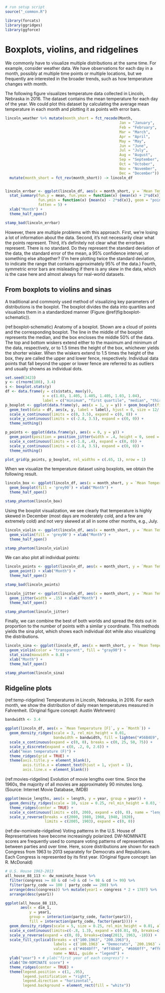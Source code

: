 ```r
# run setup script
source("_common.R")

library(forcats)
library(ggridges)
library(ggforce)
```

# Boxplots, violins, and ridgelines {#boxplots-violins}

We commonly have to visualize multiple distributions at the same time. For example, consider weather data. We have observations for each day in a month, possibly at multiple time points or multiple locations, but we frequently are interested in the broader trends, such as how temperature changes with month.

The following figure visualizes temperature data collected in Lincoln, Nebraska in 2016. The dataset contains the mean temperature for each day of the year. We could plot this dataset by calculating the average mean temperature in each month and plotting it as points with error bars.

```r
lincoln_weather %>% mutate(month_short = fct_recode(Month,
                                                    Jan = "January",
                                                    Feb = "February",
                                                    Mar = "March",
                                                    Apr = "April",
                                                    May = "May",
                                                    Jun = "June",
                                                    Jul = "July",
                                                    Aug = "August",
                                                    Sep = "September",
                                                    Oct = "October",
                                                    Nov = "November",
                                                    Dec = "December")) %>%
  mutate(month_short = fct_rev(month_short)) -> lincoln_df


lincoln_errbar <- ggplot(lincoln_df, aes(x = month_short, y = `Mean Temperature [F]`)) +
  stat_summary(fun.y = mean, fun.ymax = function(x) {mean(x) + 2*sd(x)},
               fun.ymin = function(x) {mean(x) - 2*sd(x)}, geom = "pointrange",
               fatten = 5) +
  xlab("Month") + 
  theme_half_open()

stamp_bad(lincoln_errbar)
```

However, there are multiple problems with this approach. First, we're losing a lot of information about the data. Second, it's not necessarily clear what the points represent. Third, it's definitely not clear what the errorbars represent. There is no standard. Do they represent the standard deviation of the data, the standard error of the mean, a 95% confidence interval, or something else altogether? (I'm here plotting twice the standard deviation, to indicate the range that contains approximately 95% of the data.) Fourth, symmetric error bars are misleading if there is any skew in the data, which is the case here and almost always for real-world datasets.

## From boxplots to violins and sinas

A traditional and commonly used method of visualizing key parameters of distributions is the boxplot. The boxplot divides the data into quartiles and visualizes them in a standardized manner (Figure \@ref(fig:boxplot-schematic)).

(ref:boxplot-schematic) Anatomy of a boxplot. Shown are a cloud of points and the corresponding boxplot. The line in the middle of the boxplot represents the median, and the box encloses the middle 50% of the data. The top and bottom wiskers extend either to the maximum and minimum of the data, respectively, or to 1.5 times the height of the box, whichever yields the shorter wisker. When the wiskers extend to 1.5 times the height of the box, they are called the upper and lower fence, respectively. Individual data points that fall beyond the upper or lower fence are referred to as outliers and usually showns as individual dots.

```r
set.seed(3423)
y <- c(rnorm(100), 3.4)
s <- boxplot.stats(y)
df <- data.frame(y = c(s$stats, max(y)),
                 x = c(1.03, 1.405, 1.405, 1.405, 1.03, 1.04),
                 label = c("minimum", "first quartile", "median", "third quartile", "upper fence", "outlier"))
p_boxplot <- ggplot(data.frame(y), aes(x = 1, y = y)) + geom_boxplot(fill = 'grey90') +
  geom_text(data = df, aes(x, y, label = label), hjust = 0, size = 12/.pt) +
  scale_x_continuous(limits = c(0, 3.5), expand = c(0, 0)) +
  scale_y_continuous(limits = c(-2.8, 3.5), expand = c(0, 0)) +
  theme_nothing()

p_points <- ggplot(data.frame(y), aes(x = 0, y = y)) + 
  geom_point(position = position_jitter(width = .4, height = 0, seed = 320)) +
  scale_x_continuous(limits = c(-1.8, .4), expand = c(0, 0)) +
  scale_y_continuous(limits = c(-2.8, 3.5), expand = c(0, 0)) +
  theme_nothing()

plot_grid(p_points, p_boxplot, rel_widths = c(.65, 1), nrow = 1)
```



When we visualize the temperature dataset using boxplots, we obtain the following result.
```r
lincoln_box <- ggplot(lincoln_df, aes(x = month_short, y = `Mean Temperature [F]`)) +
  geom_boxplot(fill = 'grey90') + xlab("Month") +
  theme_half_open()

stamp_phantom(lincoln_box)
```

Using the boxplot visualization, we see clearly that temperature is highly skewed in December (most days are moderately cold, and a few are extremely cold) and not very skewed at all in some other months, e.g., July.


```r
lincoln_violin <- ggplot(lincoln_df, aes(x = month_short, y = `Mean Temperature [F]`)) +
  geom_violin(fill = 'grey90') + xlab("Month") +
  theme_half_open()

stamp_phantom(lincoln_violin)
```


We can also plot all individual points:
```r
lincoln_points <- ggplot(lincoln_df, aes(x = month_short, y = `Mean Temperature [F]`)) +
  geom_point() + xlab("Month") +
  theme_half_open()

stamp_bad(lincoln_points)
```


```r
lincoln_jitter <- ggplot(lincoln_df, aes(x = month_short, y = `Mean Temperature [F]`)) +
  geom_jitter(width = .15) + xlab("Month") +
  theme_half_open()

stamp_phantom(lincoln_jitter)
```


Finally, we can combine the best of both worlds and spread the dots out in proportion to the number of points with a similar y coordinate. This methods yields the sina plot, which shows each individual dot while also visualizing the distributions. 
```r
lincoln_sina <- ggplot(lincoln_df, aes(x = month_short, y = `Mean Temperature [F]`)) +
  geom_violin(color = "transparent", fill = "gray90") + 
  stat_sina(maxwidth = 0.8) + 
  xlab("Month") +
  theme_half_open()

stamp_phantom(lincoln_sina)
```


## Ridgeline plots




(ref:temp-ridgeline) Temperatures in Lincoln, Nebraska, in 2016. For each month, we show the distribution of daily mean temperatures measured in Fahrenheit. (Original figure concept: Austin Wehrwein)

```r
bandwidth <- 3.4

ggplot(lincoln_df, aes(x = `Mean Temperature [F]`, y = `Month`)) +
  geom_density_ridges(scale = 3, rel_min_height = 0.01,
                      bandwidth = bandwidth, fill = lighten("#56B4E9", .3), color = "white") +
  scale_x_continuous(expand = c(0, 0), breaks = c(0, 25, 50, 75)) +
  scale_y_discrete(expand = c(0, .2, 0, 2.6)) +
  xlab("mean temperature (F)") +
  theme_ridges(grid = TRUE) +
  theme(axis.title.y = element_blank(),
        axis.title.x = element_text(hjust = 1, vjust = 1),
        axis.line.x = element_blank())
```


(ref:movies-ridgeline) Evolution of movie lengths over time. Since the 1960s, the majority of all movies are approximately 90 minutes long. (Source: Internet Movie Database, IMDB)

```r
ggplot(movie_lengths, aes(x = length, y = year, group = year)) +
  geom_density_ridges(scale = 10, size = 0.25, rel_min_height = 0.03, fill = "grey85") +
  theme_ridges(center = TRUE) +
  scale_x_continuous(limits = c(0, 200), expand = c(0, 0), name = "length (minutes)") +
  scale_y_reverse(breaks = c(2000, 1980, 1960, 1940, 1920),
                  limits = c(2005, 1903), expand = c(0, 0))
```

(ref:dw-nominate-ridgeline) Voting patterns in the U.S. House of Representatives have become increasingly polarized. DW-NOMINATE scores are frequently used to compare voting patterns of representatives between parties and over time. Here, score distributions are shown for each Congress from 1963 to 2013 separately for Democrats and Republicans. Each Congress is represented by its first year. (Original figure concept: Ian R. McDonald)

```r
# U.S. House 1963-2013
all_house_88_113 <- dw_nominate_house %>% 
  filter(congress >= 88 & cd !=0 & cd != 98 & cd != 99) %>%
  filter(party_code == 100 | party_code == 200) %>%
  arrange(desc(congress)) %>% mutate(year1 = congress * 2 + 1787) %>%
  arrange(desc(year1))

ggplot(all_house_88_113,
       aes(x = dim_1,
           y = year1,
           group = interaction(party_code, factor(year1)),
           fill = interaction(party_code, factor(year1)))) +
  geom_density_ridges(scale = 5, size = 0.25, rel_min_height = 0.01, alpha=0.9, color = "white") +
  scale_x_continuous(limits=c(-.8, 1.3), expand = c(0.01, 0), breaks=c(-1,-.75,-.5,-.25,0,.25,.5,.75,1)) +
  scale_y_reverse(expand = c(0, 0), breaks=c(seq(2013, 1963, -10))) +
  scale_fill_cyclical(breaks = c("100.1963", "200.1963"),
                      labels = c(`100.1963` = "Democrats", `200.1963` = "Republicans"),
                      values = c("#4040ff", "#ff4040", "#6060ff", "#ff6060"),
                      name = NULL, guide = "legend") +
  ylab("year") + # ylab("first year of each congress") +
  xlab("DW-NOMINATE score") +
  theme_ridges(center = TRUE) +
  theme(legend.position = c(1, .95),
        legend.justification = "right",
        legend.direction = "horizontal",
        legend.background = element_rect(fill = "white"))
```
